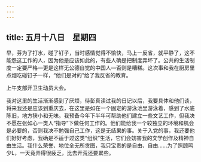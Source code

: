 ```yaml
---
---
---
```

title: 五月十八日　星期四
---




早，芬为了打水，碰了钉子，当时感情觉得不愉快，马上一反省，就平静了，这不能怨这工作的人，因为他是应该如此的，有些人确是把制度弄坏了。公共的生活制度一定要严格―更是这样无公德自觉的中国人―否则是糟糕。这次事和我在厨房里点烟吃碰钉子一样，“他们是对的”给了我反省的教育。

上午支部开卫生动员大会。

我对这里的生活渐渐感到了厌烦，待彭真读过我的日记以后，我要具体和他们谈，将来我还是应该到重庆去，在这里是如在一个固定的游泳池里游泳着，感到了水底陈旧，地方狭小和无味。我预备今年下半年可帮助他们建立一些文艺工作，但我决不愿在张如心一类人“指导”下做任何工作的。他们能给我一个较独立的环境和机会是必要的，否则我决不勉强自己工作，这是无结果的事。关于入党的事，我还要他们好好考虑，我确是不适于过这类“组织”生活，它们会妨害我的文学创作及精神自由生活。我什么荣誉、地位全无所贪图，我只宝贵的是自由、自由……为了照顾鸣少L，一天竟弄得很疲乏，比去开荒还要累些。